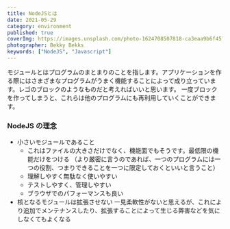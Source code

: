 ```yaml
---
title: NodeJSとは
date: 2021-05-29
category: environment
published: true
coverImg: https://images.unsplash.com/photo-1624708507818-ca3eaa9b6f45?ixid=MnwxMjA3fDB8MHxwaG90by1wYWdlfHx8fGVufDB8fHx8&ixlib=rb-1.2.1&auto=format&fit=crop&w=1780&q=80
photographer: Bekky Bekks
keywords: ["NodeJS", "Javascript"]
---
```


モジュールとはプログラムのまとまりのことを指します。アプリケーションを作る際にはさまざまなプログラムがうまく機能することによって成り立っています。レゴのブロックのようなものだと考えればいいと思います。
一度ブロックを作ってしまうと、これらは他のプログラムにも再利用していくことができます。

### NodeJS の理念

- 小さいモジュールであること
  - これはファイルの大きさだけでなく、機能面でもそうです。最低限の機能だけをつける
    （より厳密に言うのであれば、一つのプログラムには一つの役割、つまりできることを一つに限定しておくといいと言うこと）
  - 理解しやすく無駄なく使いやすい
  - テストしやすく、管理しやすい
  - ブラウザでのパフォーマンスも良い
- 核となるモジュールは拡張させない
  一見柔軟性がないと思えるが、これにより追加でメンテナンスしたり、拡張することによって生じる弊害などを気にしなくてもよくなる
